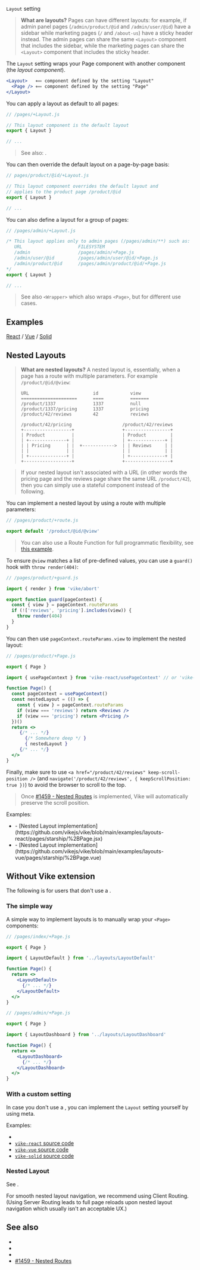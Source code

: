 
<ImplementedBy>`Layout` setting</ImplementedBy>

> **What are layouts?**
> Pages can have different layouts:
> for example, if admin panel pages (`/admin/product/@id` and `/admin/user/@id`) have a sidebar while marketing pages (`/` and `/about-us`) have a sticky header instead. The admin pages can share the same `<Layout>` component that includes the sidebar, while the marketing pages can share the `<Layout>` component that includes the sticky header.

The `Layout` setting wraps your <Link href="/Page">Page component</Link> with another component (the *layout component*).

```jsx
<Layout>   ⟸ component defined by the setting "Layout"
  <Page /> ⟸ component defined by the setting "Page"
</Layout>
```

You can apply a layout as default to all pages:

```js
// /pages/+Layout.js

// This layout component is the default layout
export { Layout }

// ...
```

> See also: <Link href="#examples" />.

You can then override the default layout on a page-by-page basis:

```js
// pages/product/@id/+Layout.js

// This layout component overrides the default layout and
// applies to the product page /product/@id
export { Layout }

// ...
```

You can also define a layout for a group of pages:

```js
// /pages/admin/+Layout.js

/* This layout applies only to admin pages (/pages/admin/**) such as:
   URL                     FILESYSTEM
   /admin                  /pages/admin/+Page.js
   /admin/user/@id         /pages/admin/user/@id/+Page.js
   /admin/product/@id      /pages/admin/product/@id/+Page.js
*/
export { Layout }

// ...
```

> See also <Link href="/Wrapper">`<Wrapper>`</Link> which also wraps `<Page>`, but for different use cases.


## Examples

[React](https://github.com/vikejs/vike-react/blob/main/examples/minimal/pages/%2Bconfig.js) / [Vue](https://github.com/vikejs/vike-vue/blob/main/examples/minimal/pages/%2BLayout.vue) / [Solid](https://github.com/vikejs/vike-solid/blob/main/examples/basic/pages/%2BLayout.ts)


## Nested Layouts

> **What are nested layouts?** A nested layout is, essentially, when a page has a route with multiple parameters. For example `/product/@id/@view`:
> ```
> URL                        id            view
> =====================      ====          =======
> /product/1337              1337          null
> /product/1337/pricing      1337          pricing
> /product/42/reviews        42            reviews
> ```
> ```
> /product/42/pricing                   /product/42/reviews
> +------------------+                  +-----------------+
> | Product          |                  | Product         |
> | +--------------+ |                  | +-------------+ |
> | | Pricing      | |  +------------>  | | Reviews     | |
> | |              | |                  | |             | |
> | +--------------+ |                  | +-------------+ |
> +------------------+                  +-----------------+
> ```

> If your nested layout isn't associated with a URL (in other words the pricing page and the reviews page share the same URL `/product/42`), then you can simply use a stateful component instead of the following.

You can implement a nested layout by using a route with multiple parameters:

```js
// /pages/product/+route.js

export default '/product/@id/@view'
```

> You can also use a <Link href="/route-function">Route Function</Link> for full programmatic flexibility, see [this example](https://gist.github.com/brillout/a75fd8430dbc562dd10e69007121fea0).


To ensure `@view` matches a list of pre-defined values, you can use a <Link href="/guard">`guard()`</Link> hook with <Link href="/render">`throw render(404)`</Link>:

```js
// /pages/product/+guard.js

import { render } from 'vike/abort'

export function guard(pageContext) {
  const { view } = pageContext.routeParams
  if (!['reviews', 'pricing'].includes(view)) {
    throw render(404)
  }
}
```

You can then use `pageContext.routeParams.view` to implement the nested layout:

```jsx
// /pages/product/+Page.js

export { Page }

import { usePageContext } from 'vike-react/usePageContext' // or 'vike-vue' / 'vike-solid'

function Page() {
  const pageContext = usePageContext()
  const nestedLayout = (() => {
    const { view } = pageContext.routeParams
    if (view === 'reviews') return <Reviews />
    if (view === 'pricing') return <Pricing />
  })()
  return <>
     {/* ... */}
       {/* Somewhere deep */ }
       { nestedLayout }
     {/* ... */}
  </>
}
```

Finally, make sure to use <Link href="/clientRouting#settings">`<a href="/product/42/reviews" keep-scroll-position />`</Link> (and <Link href="/navigate#options">`navigate('/product/42/reviews', { keepScrollPosition: true })`</Link>) to avoid the browser to scroll to the top.

> Once [#1459 - Nested Routes](https://github.com/vikejs/vike/issues/1459) is implemented, Vike will automatically preserve the scroll position.

Examples:
 - <RepoLink path="/examples/layouts-react/" />
   - [Nested Layout implementation](https://github.com/vikejs/vike/blob/main/examples/layouts-react/pages/starship/%2BPage.jsx)
 - <RepoLink path="/examples/layouts-vue/" />
   - [Nested Layout implementation](https://github.com/vikejs/vike/blob/main/examples/layouts-vue/pages/starship/%2BPage.vue)


## Without Vike extension

The following is for users that don't use a <UiFrameworkVikeExtension />.

### The simple way

A simple way to implement layouts is to manually wrap your `<Page>` components:

```jsx
// /pages/index/+Page.js

export { Page }

import { LayoutDefault } from '../layouts/LayoutDefault'

function Page() {
  return <>
    <LayoutDefault>
      {/* ... */}
    </LayoutDefault>
  </>
}
```

```jsx
// /pages/admin/+Page.js

export { Page }

import { LayoutDashboard } from '../layouts/LayoutDashboard'

function Page() {
  return <>
    <LayoutDashboard>
      {/* ... */}
    </LayoutDashboard>
  </>
}
```

### With a custom setting

In case you don't use a <UiFrameworkVikeExtension />, you can implement the `Layout` setting yourself by using <Link href="/meta">meta</Link>.

Examples:
 - <Link href="/meta#example-layout" doNotInferSectionTitle />
 - [`vike-react` source code](https://github.com/vikejs/vike-react/blob/main/packages/vike-react)
 - [`vike-vue` source code](https://github.com/vikejs/vike-vue/blob/main/packages/vike-vue)
 - [`vike-solid` source code](https://github.com/vikejs/vike-solid/blob/main/vike-solid)


### Nested Layout

See <Link href="#nested-layouts" />.

For smooth nested layout navigation, we recommend using <Link href="/clientRouting">Client Routing</Link>. (Using <Link href="/server-routing">Server Routing</Link> leads to full page reloads upon nested layout navigation which usually isn't an acceptable UX.)


## See also

- <Link href="/Wrapper" />
- <Link href="/usePageContext" />
- <Link href="/Page" />
- [#1459 - Nested Routes](https://github.com/vikejs/vike/issues/1459)
